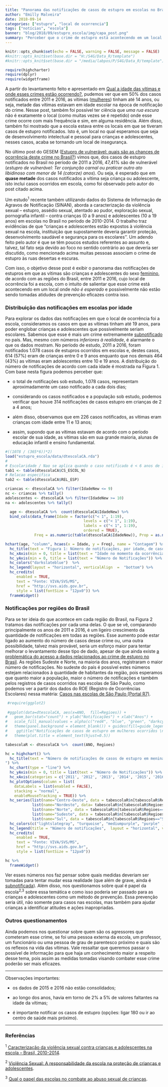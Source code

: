```yaml
---
title: "Panorama das notificações de casos de estupro em escolas no Brasil"
author: "Emilly Malveira"
date: 2018-09-14
categories: ["estupro", "local de ocorrencia"]
tags: ["notícias", "escola"]
banner: "blog/2018/09/estupro_escola/img/capa_post.png"
summary: "Perceber que o crime de estupro está acontecendo em um local onde é esperado que as alunas estejam aprendendo e se desenvolvendo como cidadãs é alarmante, com isso procuramos mostrar um panorama das notificações deste crime, em escolas brasileiras, registradas no período de 2011 e 2016."
---
```


```r
knitr::opts_chunk$set(echo = FALSE, warning = FALSE, message = FALSE)
#knitr::opts_knit$set(base.dir = "H:/S4G/Data_R/template")
#knitr::opts_knit$set(base.dir = "/media/labpos/P/S4G/Data_R/template")
```
```r
require(highcharter)  
require(dplyr)
require(widgetframe)
```

A partir do levantamento feito e apresentado em [Qual a idade das vítimas e onde esses crimes estão ocorrendo?](https://stats4good.github.io/gesem/blog/2018/06/entendendo_as_idades/), pudemos ver que em 50% dos casos notificados entre 2011 e 2016, as vítimas ([mulheres](https://stats4good.github.io/gesem/blog/2018/03/estupro_mulheres/)) tinham até 14 anos, ou seja, metade das vítimas estavam em idade escolar na época de notificação do crime. Nesse post, também foi possível ter ciência que *uma rua escura* não é exatamente o local (como muitas vezes se é repetido) onde esse crime ocorre com mais frequência e sim, em alguma residência. Além disso, também foi mostrado que a escola estava entre os locais em que se tiveram casos de estupro notificados. Isto é, um local no qual esperamos que seja de desenvolvimento intelectual e pessoal para crianças e adolescentes, nesses casos, acaba se tornando um local de insegurança.  

No último post do GESEM  ([Estupro de vulnerável: quais são as chances de ocorrência deste crime no Brasil?](https://stats4good.github.io/gesem/blog/2018/08/estupro_de_vulneravel/)) vimos que, dos casos de estupro notificados no Brasil no período de 2011 a 2016, 47,41% são de vulnerável (*estupro de vulnerável: Ter conjunção carnal ou praticar outro ato libidinoso com menor de 14 (catorze) anos*). Ou seja, é esperado que em **quase metade** dos casos notificados a vítima seja criança ou adolescente, isto inclui casos ocorridos em escola, como foi observado pelo autor do post citado acima.  

Um estudo^1^ recente também utilizando dados do Sistema de Informação de Agravos de Notificação (SINAN), aborda a caracterização da violência sexual -- estupro, assédio sexual, atentado ao pudor, exploração sexual, pornografia infantil -- contra crianças (0 a 9 anos) e adolescentes (10 a 19 anos) em escolas no Brasil no período de 2010-2014. O trabalho traz evidências de que "crianças e adolescentes estão expostos à violência sexual na escola, instituição que supostamente deveria garantir proteção, desenvolvimento saudável e segurança para os escolares''. Um adendo feito pelo autor é que se têm poucos estudos referentes ao assunto e, talvez, tal fato seja devido ao foco no sentido contrário ao que deveria ser discutido, como mencionado acima muitas pessoas associam o crime de estupro às ruas desertas e escuras.
 
Com isso, o objetivo desse post é exibir o panorama das notificações de estupros em que as vítimas são crianças e adolescentes do sexo [feminino]((https://stats4good.github.io/gesem/blog/2018/03/estupro_mulheres/)), de acordo com as regiões do Brasil, entre 2011 e 2016, cujo local de ocorrência foi a escola, com o intuito de salientar que esse crime está acontecendo em um local onde *não é esperado* e possivelmente não estão sendo tomadas atidudes de prevenção eficazes contra isso.

### Distribuição das notificações em escolas por idade

Para explorar os dados das notificações em que o local de ocorrência foi a escola, consideramos os casos em que as vítimas tinham até 19 anos, para poder englobar crianças e adolescentes que possivelmente seriam escolares. Sabemos que esse é mais um crime extremamente [subnotificado](https://stats4good.github.io/gesem/blog/2018/05/dados_oficias_e_subnotificacao/) no país. Mas, mesmo com números *inferiores à realidade*, é alarmante o que os dados mostram. No período de estudo, 2011 a 2016, foram notificados 1.078 casos de estupros ocorridos em escolas e, destes casos, 614 (57%) eram de crianças entre 0 e 9 anos enquanto que nos demais 464 (43%) as vítimas eram adolescentes entre 10 e 19 anos. A distribuição do número de notificações de acordo com cada idade é mostrada na Figura 1. Com base nesta figura podemos perceber que:

+ o total de notificações sob estudo, 1.078 casos, representam aproximadamente um caso notificado a cada dois dias;

+ considerando os casos notificados e a população sob estudo, podemos verificar que houve 314 notificações de casos estupro em crianças de 2 a 4 anos;

+ além disso, observamos que em 226 casos notificados, as vítimas eram crianças com idade entre 11 e 13 anos;

+ assim, supondo que as vítimas estavam de acordo com o período escolar de sua idade, as vítimas são em sua grande maioria, alunas de educação infantil e ensino fundamental.


```r
#((1078 / (365*6))*2)
load("estupro_escola/data/dtescolaCA.rda")
#
# Escolaridade / Nao se aplica quando o caso notificado é < 6 anos de idade
tab1 <- table(dtescolaCA$CS_ESCOL_N)
# Relacao especifica
tab2 <- table(dtescolaCA$REL_ESP)

criancas <- dtescolaCA %>% filter(IdadeNew <= 9) 
nc <- criancas %>% tally()
adolescentes <- dtescolaCA %>% filter(IdadeNew >= 10) 
na <- adolescentes %>% tally()

```

```r
  age <- dtescolaCA %>%  count(dtescolaCA$IdadeNew) %>%
  bind_cols(data_frame(Idade = factor(c("< 1", 1:19), 
                                   levels = c("< 1", 1:19), 
                                   labels = c("< 1", 1:19),
                                   ordered = TRUE), 
             Freq = as.numeric(table(dtescolaCA$IdadeNew)), Prop = as.numeric(table(dtescolaCA$IdadeNew)/sum(table(dtescolaCA$IdadeNew)))))

hchart(age, "column", hcaes(x = Idade, y = Freq), name = "Contagem") %>%
  hc_title(text = "Figura 1: Número de notificações, por idade, de casos de estupro em crianças e adolescentes do sexo feminino, ocorridos em escolas brasileiras, de 2011 a 2016.") %>%
  hc_xAxis(min = 0, title = list(text = "Idade no momento da ocorrência (em anos)")) %>%
  hc_yAxis(min = 0, title = list(text = "Número de Notificações")) %>%
  hc_colors("darkslateblue")  %>% 
  hc_legend(layout = "horizontal", verticalAlign  =  "bottom") %>% 
  hc_credits(
     enabled = TRUE, 
     text = "Fonte: VIVA/SVS/MS",
     href = "http://svs.aids.gov.br",
     style = list(fontSize = "12px0")) %>%
  frameWidget()
```

### Notificações por regiões do Brasil
Para se ter ideia do que acontece em cada região do Brasil, na Figura 2 tratamos das notificações por cada uma delas. O que se vê, comparando principalmente os anos de 2011 e 2016, é um ligeiro crescimento da quantidade de notificações em todas as regiões. Esse aumento pode estar ligado ao aumento do número de casos desse crime ou, uma outra possibilidade, talvez mais provável, seria um esforço maior para tentar melhorar o levantamento desse tipo de dado, apesar de que ainda existe [a problemática do acesso a dados relacionados ao crime de estupro no Brasil](https://stats4good.github.io/gesem/blog/2018/07/acesso_dadosestupro/).
As regiões Sudeste e Norte, na maioria dos anos, registraram o maior número de notificações. No sudeste do país é possível estes números estejam relacionados à quantidade de habitantes da região, pois esperamos que quanto maior a população, maior o número de notificações e também pelos registros de casos ocorridos nas escolas de São Paulo, como podemos ver a partir dos dados do ROE (Registro de Ocorrências Escolares) nessa matéria:  [Casos nas escolas de São  Paulo (Portal R7)](https://noticias.r7.com/sao-paulo/escolas-de-sp-tiveram-967-casos-de-assedio-ou-abuso-sexual-em-4-anos-26032018).

```r
 #require(ggplot2)
 
 #ggplot(data=dtescolaCA, aes(x=ANO,  fill=Regioes)) +
#   geom_bar(stat="count") + ylab("Notificações") + xlab("Anos") +
#   scale_fill_manual(values = alpha(c("red4", "blue", "green", "darkcyan" , "darkorchid1"), 0.5)) +
#   theme(panel.background = element_blank()) + guides(fill=guide_legend(title="Regiões")) +
#    ggtitle("Notificações de casos de estupro em mulheres ocorridos \n em escolas pelas regiões do Brasil, de 2011 a 2016 (fonte: VIVA/SVS/MS).") +
#   theme(plot.title = element_text(hjust=0.5))

tabescolaR <- dtescolaCA %>%  count(ANO, Regioes) 

hc = highchart() %>% 
  hc_title(text = "Número de notificações de casos de estupro em meninas de até 19 anos, ocorridos em escolas, pelas regiões do Brasil, de 2011 a 2016.
") %>%
  hc_chart(type = "line") %>%
  hc_yAxis(min = 0, title = list(text = "Número de Notificações")) %>%
  hc_xAxis(categories = c('2011', '2012', '2013', '2014', '2015', '2016')) %>%
  hc_plotOptions(column = list(
    dataLabels = list(enabled = FALSE),
    stacking = "normal",
    enableMouseTracking = TRUE)) %>%
  hc_series(list(name="Centro-Oeste", data = tabescolaR$n[tabescolaR$Regioes=="Centro-Oeste"]),
            list(name="Nordeste", data= tabescolaR$n[tabescolaR$Regioes=="Nordeste"]),
            list(name="Norte", data = tabescolaR$n[tabescolaR$Regioes=="Norte"]),
            list(name="Sudeste", data = tabescolaR$n[tabescolaR$Regioes=="Sudeste"]),
            list(name="Sul", data = tabescolaR$n[tabescolaR$Regioes=="Sul"])) %>%
  hc_colors(c("lightslategray", "turquoise", "mediumpurple", "purple" , "yellow")) %>%
  hc_legend(title = "Número de notificações",  layout = "horizontal", verticalAlign  =  "bottom") %>% 
  hc_credits(
     enabled = TRUE, 
     text = "Fonte: VIVA/SVS/MS",
     href = "http://svs.aids.gov.br",
     style = list(fontSize = "12px0"))

hc %>%
  frameWidget()


```
Ver esses números nos faz pensar sobre quais medidas deveriam ser tomadas para tentar mudar essa realidade (que além de grave, ainda é [subnotificada](https://stats4good.github.io/gesem/blog/2018/05/dados_oficias_e_subnotificacao/)). Além disso, nos questionamos sobre qual é papel da escola^2,3^ sobre essa temática e como isso poderia ser passado para as crianças e adolescentes como um método de prevenção. Essa prevenção seria útil, não somente para casos nas escolas, mas também para ajudar crianças a identificar atitudes e ações inapropriadas.


### Outros questionamentos

Ainda podemos nos questionar sobre quem são os agressores que cometeram esse crime, se foi uma pessoa externa da escola, um professor, um funcionário ou uma pessoa de grau de parentesco próximo e quais são os reflexos na vida das vítimas. Vale ressaltar que queremos passar o possível de informação para que haja um conhecimento maior a respeito desse tema, pois assim  as medidas tomadas visando combater esse crime poderão ser mais eficazes.



-----------------------------------------------------------------------------------------------------------------------------------------

Observações importantes:

+  os dados de 2015 e 2016 não estão consolidados;

+  ao longo dos anos, havia em torno de 2% a 5% de valores faltantes na idade da vítimas;

+  é importante notificar os casos de estupro (opções: ligar 180 ou ir ao centro de saúde mais próximo).

-----------------------------------------------------------------------------------------------------------------------------------------

### Referências

^1^ [Caracterização da violência sexual contra crianças e
adolescentes na escola – Brasil, 2010-2014](http://www.scielo.br/pdf/ress/v27n2/2237-9622-ress-27-02-e2017059.pdf).

^2^ [Violência Sexual: A responsabilidade da escola na proteção de crianças e adolescentes](http://www.direitosdacrianca.gov.br/migrados/old/migracao/temas-prioritarios/violencia-sexual/abuso-sexual/pauta-violencia-sexual-a-responsabilidade-da-escola-na-protecao-de-criancas-e-adolescentes).

^3^ [Qual o papel das escolas no combate ao abuso sexual de crianças](https://www.nexojornal.com.br/expresso/2017/08/01/Qual-o-papel-das-escolas-no-combate-ao-abuso-sexual-de-crian%C3%A7as).



